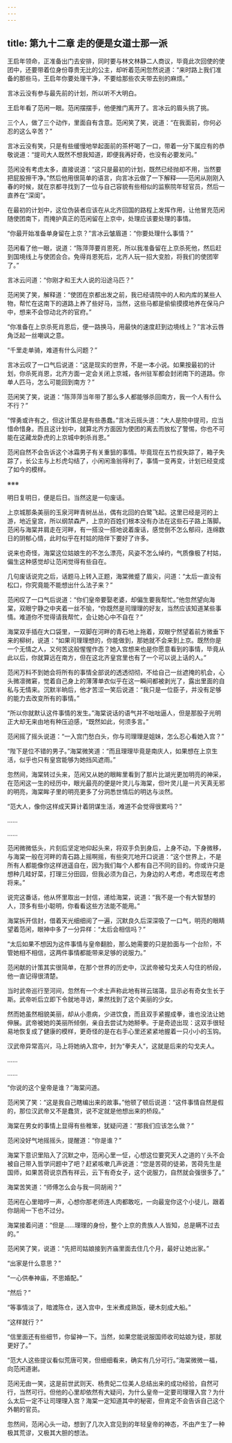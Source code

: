 ```yaml
---
---
---
```

title: 第九十二章 走的便是女道士那一派
---




王启年领命，正准备出门去安排，同时要与林文林静二人商议，毕竟此次回使的使团中，还要带着位身份尊贵无比的公主，却听着范闲忽然说道：“来时路上我们准备的那些马，王启年你要处理干净，不要给那些农夫带去别的麻烦。”

言冰云没有参与最先前的计划，所以听不大明白。

王启年看了范闲一眼。范闲摆摆手，他便推门离开了。言冰云的眉头挑了挑。

三个人，做了三个动作，里面自有含意。范闲笑了笑，说道：“在我面前，你何必忍的这么辛苦？”

言冰云没有笑，只是有些缓慢地举起面前的茶杯喝了一口，带着一分下属应有的恭敬说道：“提司大人既然不想我知道，即便我再好奇，也没有必要发问。”

范闲没有考虑太多，直接说道：“这只是最初的计划，既然已经抛却不用，当然要把屁股擦干净。”然后他用很简单的语言，向言冰云做了一下解释——范闲从刚刚入春的时候，就在京都寻找到了一位与自己容貌有些相似的监察院年轻官员，然后一直养在“深闺”。

在最初的计划中，这位伪装者应该在从北齐回国的路程上发挥作用，让他冒充范闲随使团南下，而掩护真正的范闲留在上京中，处理应该要处理的事情。

“你最开始准备单身留在上京？”言冰云皱眉道：“你要处理什么事情？”

范闲看了他一眼，说道：“陈萍萍要肖恩死，所以我准备留在上京杀死他，然后赶到国境线上与使团会合。免得肖恩死后，北齐人玩一招大变脸，将我们的使团宰了。”

言冰云问道：“你刚才和王大人说的沿途马匹？”

范闲笑了笑，解释道：“使团在京都出发之前，我已经请院中的人和内库的某些人物，帮忙在这南下的道路上养了些好马，当然，这些马都是偷偷摸摸地养在保马户中，想来不会惊动北齐的官府。”

“你准备在上京杀死肖恩后，便一路换马，用最快的速度赶到边境线上？”言冰云唇角泛起一丝嘲讽之意。

“千里走单骑，难道有什么问题？”

言冰云叹了一口气后说道：“这是现实的世界，不是一本小说。如果按最初的计划，你杀死肖恩，北齐方面一定会关闭上京城，各州驻军都会封闭南下的道路。你单人匹马，怎么可能回到南方？”

范闲笑了笑，说道：“陈萍萍当年带了那么多人都能够杀回南方，我一个人有什么不行？”

“悍勇或许有之，但这计策总是有些愚蠢。”言冰云摇头道：“大人是院中提司，应当惜命惜身。而且这计划中，就算北齐方面因为使团的离去而放松了警惕，你也不可能在这藏龙卧虎的上京城中刺杀肖恩。”

范闲自然不会告诉这个冰霜男子有关重狙的事情。毕竟现在五竹叔失踪了，箱子失踪了，长公主与上杉虎勾结了，小闲闲渔翁得利了，事情一变再变，计划已经变成了如今的模样。

※※※

明日复明日，便是后日。当然这是一句废话。

上京城那条美丽的玉泉河畔青树丛丛，偶有北回的白鹭飞起。这里已经是河的上游，地近皇宫，所以纲禁森严，上京的百姓们根本没有办法在这些石子路上落脚。范闲与海棠并肩走在河畔，有一搭没一搭地说着废话，感觉倒不怎么郁闷，连绵数日的阴郁心情，此时似乎在村姑的陪伴下要好了许多。

说来也奇怪，海棠这位姑娘生的不怎么漂亮，风姿不怎么绰约，气质像极了村姑，偏生这种感觉却让范闲觉得有些自在。

几句废话说完之后，话题马上转入正题，海棠微蹙了眉尖，问道：“太后一直没有松口，你究竟能不能想出什么法子来？”

范闲叹了一口气后说道：“你们皇帝要娶老婆，却偏生要我帮忙。”他忽然望向海棠，双眼宁静之中夹着一丝不愉，“你既然是司理理的好友，当然应该知道某些事情。难道你不觉得请我帮忙，会让她心中不自在？”

海棠双手插在大口袋里，一双脚在河畔的青石地上拖着，双眼宁然望着前方微垂下来的柳树，说道：“如果司理理想的，你能做到，那她就不会来到上京。既然你是一个无情之人，又何苦这般惺惺作态？她入宫想来也是你愿意看到的事情，毕竟从此以后，你就算远在南方，但在这北齐皇宫里也有了一个可以说上话的人。”

范闲万料不到她会将所有的事情全部说的透透彻彻，不给自己一丝遮掩的机会，心头微凛微窘，觉着自己身上的薄薄单衣似乎在这一瞬间都被剥光了，露出里面的自私与无情来。沉默半晌后，他才苦涩一笑后说道：“我只是一位臣子，并没有足够的能力去改变所有的事情。”

“所以你就默认这件事情的发生。”海棠说话的语气并不咄咄逼人，但是那股子光明正大却无来由地有种压迫感，“既然如此，何须多言。”

范闲摇了摇头说道：“一入宫门愁白头，你与司理理是姐妹，怎么忍心看她入宫？”

“陛下是位不错的男子。”海棠微笑道：“而且理理毕竟是南庆人，如果想在上京生活，似乎也只有皇宫能够为她挡风遮雨。”

忽然间，海棠转过头来，范闲又从她的眼眸里看到了那片比湖光更加明亮的神采，在范闲这一生的经历中，眼光最亮的便是叶灵儿与海棠，但叶灵儿是一片天真无邪的明亮，海棠眸子里的明亮更多了分洞悉世情后的明达与淡然。

“范大人，像你这样成天算计着阴谋生活，难道不会觉得很累吗？”

……

……

范闲微微低头，片刻后坚定地仰起头来，将双手负到身后，上身不动，下身微移，与海棠一般在河畔的青石路上摇啊摇，有些突兀地开口说道：“这个世界上，不是所有人都能像你这样逍遥自在，因为我们每个人都有自己不同的目的。你或许只是想种几畦好菜，打理三分田园，但我必须为自己，为身边的人考虑，考虑现在考虑将来。”

说完这番话，他从怀里取出一封信，递给海棠，说道：“我不是一个有大智慧的人，顶多有些小聪明，你看看这些方法能不能用。”

海棠拆开信封，借着天光细细阅了一遍，沉默良久后深深吸了一口气，明亮的眼睛望着范闲，眼神中多了一分异样：“太后会相信吗？”

“太后如果不想因为这件事情与皇帝翻脸，那么她需要的只是脸面与一个台阶，不管她相不相信，这两件事情都能带来足够的说服力。”

范闲献的计策其实很简单，在那个世界的历史中，汉武帝被勾戈夫人勾住的桥段，他一直记得很清楚。

当时武帝巡行至河间，忽然有一个术士声称此地有祥云瑞蔼，显示必有奇女生长于斯。武帝听后立即下令就地寻访，果然找到了这个美丽的少女。

然而她虽然相貌美丽，却从小患病，少进饮食，而且双手紧握成拳，谁也没法让她伸展。武帝被她的美丽所倾倒，亲自去尝试为她掰拳。于是奇迹出现：这双手很轻易地恢复成了健康的模样，更奇怪的是在右手心里还紧紧地握着一只小小的玉钩。

汉武帝异常高兴，马上将她纳入宫中，封为“拳夫人”，这就是后来的勾戈夫人。

……

……

“你说的这个皇帝是谁？”海棠问道。

范闲笑了笑：“这是我自己瞎编出来的故事。”他顿了顿后说道：“这件事情自然是假的，那位汉武帝又不是蠢货，说不定就是他想出来的桥段。”

海棠在男女的事情上显得有些稚笨，犹疑问道：“那我们应该怎么做？”

范闲没好气地摇摇头，提醒道：“你是谁？”

海棠下意识里陷入了沉默之中，范闲心里一怔，心想这位要究天人之道的丫头不会被自己带入哲学问题中了吧？赶紧咳嗽几声说道：“您是苦荷的徒弟，苦荷先生是国师，如果苦荷说京西有祥云，云下有奇女子，这个说服力，自然就会强很多了。”

海棠苦笑道：“师傅怎么会与我一同胡闹？”

范闲在心里暗哼一声，心想你那老师连人肉都敢吃，一向最宠你这个小徒儿，跟着你胡闹一下也不过分。

海棠接着问道：“但是……理理的身份，整个上京的贵族人人皆知，总是瞒不过去的。”

范闲笑了笑，说道：“先把司姑娘接到齐庙里面去住几个月，最好让她出家。”

“出家是什么意思？”

“一心供奉神庙，不思婚配。”

“然后？”

“等事情淡了，暗渡陈仓，送入宫中，生米煮成熟饭，硬木刻成大船。”

“这样就行？”

“信里面还有些细节，你留神一下。当然，如果您能说服国师收司姑娘为徒，那就更好了。”

“范大人这些提议看似荒唐可笑，但细细看来，确实有几分可行。”海棠微微一福，向范闲道谢。

范闲无由一笑，这是前世武则天、杨贵妃二位美人总结出来的成功经验，自然可行，当然可行。但他的心里却依然有大疑问，为什么皇帝一定要司理理入宫？为什么太后一定不让司理理入宫？海棠一定知道其中的秘密，但肯定不会告诉自己这个外朝的官员。

忽然间，范闲心头一动，想到了几次入宫见到的年轻皇帝的神态，不由产生了一种极其荒谬，又极其大胆的想法。